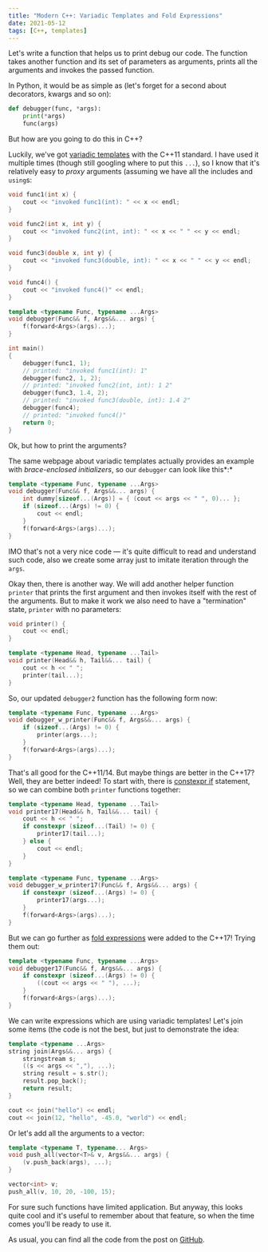 ```yaml
---
title: "Modern C++: Variadic Templates and Fold Expressions"
date: 2021-05-12
tags: [C++, templates]
---
```


Let's write a function that helps us to print debug our code. The function takes another function and its set of parameters as arguments, prints all the arguments and invokes the passed function.

In Python, it would be as simple as (let's forget for a second about decorators, kwargs and so on):

```python
def debugger(func, *args):
    print(*args)
    func(args)
```

But how are you going to do this in C++?

Luckily, we've got [variadic templates](https://en.cppreference.com/w/cpp/language/parameter_pack) with the C++11 standard. I have used it multiple times (though still googling where to put this `...`), so I know that it's relatively easy to *proxy* arguments (assuming we have all the includes and `using`s:

```cpp
void func1(int x) {
    cout << "invoked func1(int): " << x << endl;
}

void func2(int x, int y) {
    cout << "invoked func2(int, int): " << x << " " << y << endl;
}

void func3(double x, int y) {
    cout << "invoked func3(double, int): " << x << " " << y << endl;
}

void func4() {
    cout << "invoked func4()" << endl;
}

template <typename Func, typename ...Args>
void debugger(Func&& f, Args&&... args) {
    f(forward<Args>(args)...);
}

int main()
{
    debugger(func1, 1);
    // printed: "invoked func1(int): 1"
    debugger(func2, 1, 2);
    // printed: "invoked func2(int, int): 1 2"
    debugger(func3, 1.4, 2);
    // printed: "invoked func3(double, int): 1.4 2"
    debugger(func4);
    // printed: "invoked func4()"
    return 0;
}
```

Ok, but how to print the arguments?

The same webpage about variadic templates actually provides an example with *brace-enclosed initializers*, so our `debugger` can look like this*:*

```cpp
template <typename Func, typename ...Args>
void debugger(Func&& f, Args&&... args) {
    int dummy[sizeof...(Args)] = { (cout << args << " ", 0)... };
    if (sizeof...(Args) != 0) {
        cout << endl;
    }
    f(forward<Args>(args)...);
}
```

IMO that's not a very nice code — it's quite difficult to read and understand such code, also we create some array just to imitate iteration through the `args`.

Okay then, there is another way. We will add another helper function `printer` that prints the first argument and then invokes itself with the rest of the arguments. But to make it work we also need to have a "termination" state, `printer` with no parameters:

```cpp
void printer() {
    cout << endl;
}

template <typename Head, typename ...Tail>
void printer(Head&& h, Tail&&... tail) {
    cout << h << " ";
    printer(tail...);
}
```

So, our updated `debugger2` function has the following form now:

```cpp
template <typename Func, typename ...Args>
void debugger_w_printer(Func&& f, Args&&... args) {
    if (sizeof...(Args) != 0) {
        printer(args...);
    }
    f(forward<Args>(args)...);
}
```

That's all good for the C++11/14. But maybe things are better in the C++17? Well, they are better indeed! To start with, there is [constexpr if](https://en.cppreference.com/w/cpp/language/if) statement, so we can combine both `printer` functions together:

```cpp
template <typename Head, typename ...Tail>
void printer17(Head&& h, Tail&&... tail) {
    cout << h << " ";
    if constexpr (sizeof...(Tail) != 0) {
        printer17(tail...);
    } else {
        cout << endl;
    }
}

template <typename Func, typename ...Args>
void debugger_w_printer17(Func&& f, Args&&... args) {
    if constexpr (sizeof...(Args) != 0) {
        printer17(args...);
    }
    f(forward<Args>(args)...);
}
```

But we can go further as [fold expressions](https://en.cppreference.com/w/cpp/language/fold) were added to the C++17! Trying them out:

```cpp
template <typename Func, typename ...Args>
void debugger17(Func&& f, Args&&... args) {
    if constexpr (sizeof...(Args) != 0) {
        ((cout << args << " "), ...);
    }
    f(forward<Args>(args)...);
}
```

We can write expressions which are using variadic templates! Let's join some items (the code is not the best, but just to demonstrate the idea:

```cpp
template <typename ...Args>
string join(Args&&... args) {
    stringstream s;
    ((s << args << ","), ...);
    string result = s.str();
    result.pop_back();
    return result;
}

cout << join("hello") << endl;
cout << join(12, "hello", -45.0, "world") << endl;
```

Or let's add all the arguments to a vector:

```cpp
template <typename T, typename... Args>
void push_all(vector<T>& v, Args&&... args) {
    (v.push_back(args), ...);
}

vector<int> v;
push_all(v, 10, 20, -100, 15);
```

For sure such functions have limited application. But anyway, this looks quite cool and it's useful to remember about that feature, so when the time comes you'll be ready to use it.

As usual, you can find all the code from the post on [GitHub](https://github.com/artsiukhou/blog_examples/tree/main/variadic-templates-and-fold-expressions).
